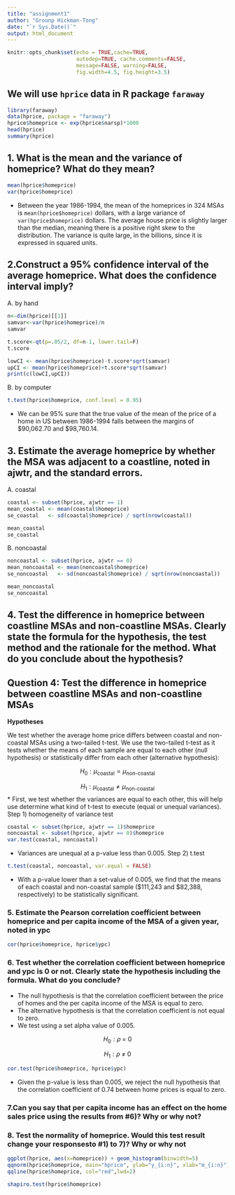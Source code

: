 ```yaml
---
title: "assignment1"
author: "Grounp Hickman-Tong"
date: "`r Sys.Date()`"
output: html_document
---
```



```r
knitr::opts_chunk$set(echo = TRUE,cache=TRUE, 
                      autodep=TRUE, cache.comments=FALSE,
                      message=FALSE, warning=FALSE,
                      fig.width=4.5, fig.height=3.5)
```

##  We will use `hprice` data in R package `faraway` <br>
```r
library(faraway)
data(hprice, package = "faraway")
hprice$homeprice <- exp(hprice$narsp)*1000
head(hprice)
summary(hprice)
```

##  1. What is the mean and the variance of homeprice? What do they mean?
```r
mean(hprice$homeprice)
var(hprice$homeprice)
```
* Between the year 1986-1994, the mean of the homeprices in 324 MSAs is `mean(hprice$homeprice)` dollars, with a large variance of `var(hprice$homeprice)` dollars. The average house price is slightly larger than the median, meaning there is a positive right skew to the distribution. The variance is quite large, in the billions, since it is expressed in squared units.

##  2.Construct a 95% confidence interval of the average homeprice. What does the confidence interval imply?
A. by hand
```r
n<-dim(hprice)[[1]]
samvar<-var(hprice$homeprice)/n
samvar

t.score<-qt(p=.05/2, df=n-1, lower.tail=F)
t.score

lowCI <- mean(hprice$homeprice)-t.score*sqrt(samvar)
upCI <- mean(hprice$homeprice)+t.score*sqrt(samvar)
print(c(lowCI,upCI))
```

B. by computer
```r
t.test(hprice$homeprice, conf.level = 0.95)
```
* We can be 95% sure that the true value of the mean of the price of a home in US between 1986-1994 falls between the margins of $90,062.70 and $98,760.14.

## 3. Estimate the average homeprice by whether the MSA was adjacent to a coastline, noted in ajwtr, and the standard errors.
A. coastal
```r
coastal <- subset(hprice, ajwtr == 1)
mean_coastal <- mean(coastal$homeprice) 
se_coastal   <- sd(coastal$homeprice) / sqrt(nrow(coastal))

mean_coastal
se_coastal
```

B. noncoastal
```r
noncoastal <- subset(hprice, ajwtr == 0)
mean_noncoastal <- mean(noncoastal$homeprice)
se_noncoastal   <- sd(noncoastal$homeprice) / sqrt(nrow(noncoastal))

mean_noncoastal
se_noncoastal
```


## 4. Test the difference in homeprice between coastline MSAs and non-coastline MSAs. Clearly state the formula for the hypothesis, the test method and the rationale for the method. What do you conclude about the hypothesis?

## Question 4: Test the difference in homeprice between coastline MSAs and non-coastline MSAs

**Hypotheses**

We test whether the average home price differs between coastal and non-coastal MSAs using a 
two-tailed t-test. We use the two-tailed t-test as it tests whether the means of each sample are equal to each other (null hypothesis) or statistically differ from each other (alternative hypothesis):

$$
H_0: \mu_{\text{coastal}} = \mu_{\text{non-coastal}}
$$

$$
H_1: \mu_{\text{coastal}} \neq \mu_{\text{non-coastal}}
$$
* First, we test whether the variances are equal to each other, this will help use determine what kind of t-test to execute (equal or unequal variances).
Step 1) homogeneity of variance test

```r
coastal <- subset(hprice, ajwtr == 1)$homeprice
noncoastal <- subset(hprice, ajwtr == 0)$homeprice
var.test(coastal, noncoastal)
```
* Variances are unequal at a p-value less than 0.005. 
Step 2)
t.test
```r
t.test(coastal, noncoastal, var.equal = FALSE)
```
* With a p-value lower than a set-value of 0.005, we find that the means of each coastal and 
non-coastal sample ($111,243 and $82,388, respectively) to be statistically significant.

### 5. Estimate the Pearson correlation coefficient between homeprice and per capita income of the MSA of a given year, noted in ypc
```r
cor(hprice$homeprice, hprice$ypc)
```

### 6. Test whether the correlation coefficient between homeprice and ypc is 0 or not. Clearly state the hypothesis including the formula. What do you conclude?
* The null hypothesis is that the correlation coefficient between the price of homes and the 
per capita income of the MSA is equal to zero.
* The alternative hypothesis is that the correlation coefficient is not equal to zero. 
* We test using a set alpha value of 0.005. 

$$
H_0: \rho_\ =\ 0
$$

$$
H_1: \rho_\ \neq\ 0
$$
```r
cor.test(hprice$homeprice, hprice$ypc)
```
* Given the p-value is less than 0.005, we reject the null hypothesis that the correlation coefficient of 0.74 between home prices is equal to zero. 

### 7.Can you say that per capita income has an effect on the home sales price using the results from #6)? Why or why not?

 
### 8. Test the normality of homeprice. Would this test result change your responsesto #1) to 7)? Why or why not
```r
ggplot(hprice, aes(x=homeprice)) + geom_histogram(binwidth=5)
qqnorm(hprice$homeprice, main="hprice", ylab="y_{i:n}", xlab="m_{i:n}") 
qqline(hprice$homeprice, col="red",lwd=2)
```

```r
shapiro.test(hprice$homeprice)
```
